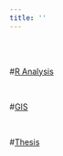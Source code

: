 ```yaml
---
title: ''
---
```


<br>
<br>

#[R Analysis](ranalysis.html)

<br>

#[GIS](gis.html)

<br>

#[Thesis](thesis.html)
